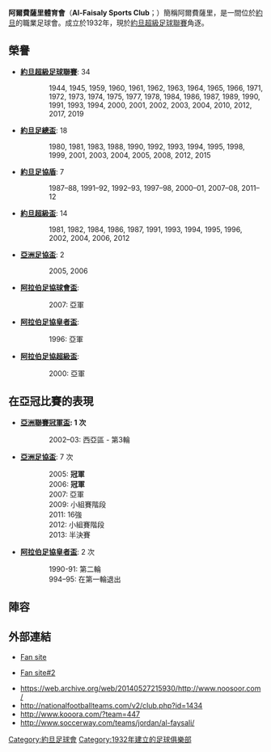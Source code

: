 {{noteTA
|G1=足球
|G2=约旦职业足球联赛
}}
{{Infobox football club
| clubname   = 阿爾費薩里
| image      = [[File:Al-Faisaly_SC_(logo).png|180px]]
| fullname   = Al-Faisaly Sports Club<br /> of Amman
| nickname   = ''(الفيصلي (الزعيم''<br />''Al-Faisaly (The Boss)''<br />''النسر الأزرق''<br />''Al-Nisr Al-Azraq''<br />''(The Blue Eagles)''
| founded    = {{Start date and age|1932}}
| ground     = Prince Mohammed Stadium
| capacity   = 17,000
| chairman   = [[Al-Sheikh_Sultan_Al-Odwan|Al-Sheikh Sultan Al-Odwan]]
| manager    = [[Rateb_Al-Awadat|Rateb Al-Awadat]]
| league     = [[約旦超級足球聯賽|約旦超級足球聯賽]]
| season     = 2021
| position   = 約旦超，第 4 位
| pattern_la1 = _whiteborder|pattern_b1=_vneckwhite|pattern_ra1=_whiteborder
| leftarm1    = 0099CC|body1=0099CC|rightarm1=0099CC|shorts1=FFFFFF|socks1=0099CC
| pattern_la2 = _whiteborder|pattern_b2=|pattern_ra2=_whiteborder
| leftarm2    = FFFFFF|body2=FFFFFF|rightarm2=FFFFFF|shorts2=000000|socks2=FFFFFF
}}

'''阿爾費薩里體育會'''（'''Al-Faisaly Sports Club'''；{{lang-ar|نادي الفيصلي الرياضي}}）簡稱阿爾費薩里，是一間位於[[約旦|約旦]]的職業足球會。成立於1932年，現於[[約旦超級足球聯賽|約旦超級足球聯賽]]角逐。

== 榮譽 ==
*'''[[約旦超級足球聯賽|約旦超級足球聯賽]]''': 34
:: 1944, 1945, 1959, 1960, 1961, 1962, 1963, 1964, 1965, 1966, 1971, 1972, 1973, 1974, 1975, 1977, 1978, 1984, 1986, 1987, 1989, 1990, 1991, 1993, 1994, 2000, 2001, 2002, 2003, 2004, 2010, 2012, 2017, 2019

*'''[[約旦足總盃|約旦足總盃]]''': 18
:: 1980, 1981, 1983, 1988, 1990, 1992, 1993, 1994, 1995, 1998, 1999, 2001, 2003, 2004, 2005, 2008, 2012, 2015

*'''[[約旦足協盾|約旦足協盾]]''': 7
:: 1987–88, 1991–92, 1992–93, 1997–98, 2000–01, 2007–08, 2011–12

*'''[[約旦超級盃|約旦超級盃]]''': 14

:: 1981, 1982, 1984, 1986, 1987, 1991, 1993, 1994, 1995, 1996, 2002, 2004, 2006, 2012

*'''[[亞洲足協盃|亞洲足協盃]]''': 2
:: 2005, 2006

*'''[[阿拉伯足協球會盃|阿拉伯足協球會盃]]''':
:: 2007: 亞軍

*'''[[阿拉伯足協皇者盃|阿拉伯足協皇者盃]]''':
:: 1996: 亞軍

*'''[[阿拉伯足協超級盃|阿拉伯足協超級盃]]''':
:: 2000: 亞軍

== 在亞冠比賽的表現 ==
*'''[[亞洲聯賽冠軍盃|亞洲聯賽冠軍盃]]: 1 次'''
::2002–03: 西亞區 - 第3輪

*'''[[亞洲足協盃|亞洲足協盃]]''': 7 次
::2005: '''冠軍'''
::2006: '''冠軍'''
::2007: 亞軍
::2009: 小組賽階段
::2011: 16強
::2012: 小組賽階段
::2013: 半決賽

* '''[[阿拉伯足協皇者盃|阿拉伯足協皇者盃]]''': 2 次
::1990-91: 第二輪
::994–95: 在第一輪退出

== 陣容 ==
{{Fs start}}
{{Fs player|no=1|nat=Jordan|name=[[Mohammad_Shatnawi|Mohammad Shatnawi]]|pos=GK}}
{{Fs player|no=3|nat=Jordan|name=[[Hussein_Ziad|Hussein Ziad]]|pos=DF}}
{{Fs player|no=4|nat=Jordan|name=[[Maan_Abu_Qdais|Maan Abu Qdais]]|pos=DF}}
{{Fs player|no=5|nat=Syria|name=[[Jehad_Al_Baour|Jehad Al Baour]]|pos=DF}}
{{Fs  player|no=7|nat=Jordan|name=[[Mohammad_Khamees|Mohammad Khamees]]|pos=DF |other=[[Captain_(association_football)|Captain]]}}
{{Fs player|no=8|nat=Jordan|name=[[Baha'_Abdel-Rahman|Baha' Abdel-Rahman]]|pos=MF}}
{{Fs player|no=9|nat=Jordan|name=[[Hatem_Abu_Khadra|Hatem Abu Khadra]]|pos=FW}}
{{Fs player|no=10|nat=Jordan|name=[[Khaldoun_Al-Khawaldeh|Khaldoun Al-Khawaldeh]]|pos=MF}}
{{Fs player|no=11|nat=Jordan|name=[[Mohannad_Maharmeh|Mohannad Maharmeh]]|pos=MF}}
{{Fs player|no=12|nat=Jordan|name=[[Nour_Bani_Attiah|Nour Bani Attiah]]|pos=GK}}
{{Fs    player|no=16|nat=Jordan|name=[[Khaldoun_Al-Khazam|Khaldoun Al-Khazam]]|pos=FW}}
{{Fs player|no=17|nat=Jordan|name=[[Moteab_Al-Khalayleh|Moteab Al-Khalayleh]]|pos=MF}}
{{Fs player|no=18|nat=Jordan|name=[[Mehdi_Alamah|Mehdi Alamah]]|pos=MF}}
{{Fs player|no=19|nat=Syria|name=[[Hani_Al_Taiar|Hani Al Taiar]]|pos=FW}}
{{Fs mid}}
{{Fs player|no=20|nat=Senegal|name=[[Alassane_Diallo|Alassane Diallo]]|pos=FW}}
{{Fs player|no=21|nat=Jordan|name=[[Mohammad_Abu_Khousa|Mohammad Abu Khousa]]|pos=GK}}
{{Fs player|no=22|nat=Jordan|name=[[Nabeel_Abu_Ali|Nabeel Abu Ali]]|pos=MF}}
{{Fs player|no=23|nat=Cameroon|name=[[讓·米歇爾·恩朗|讓·米歇爾·恩朗]]|pos=FW}}
{{Fs player|no=26|nat=Jordan|name=[[Yasser_Al-Rawashdeh|Yasser Al-Rawashdeh]]|pos=DF}}
{{Fs player|no=27|nat=Jordan|name=[[Bara'_Marei|Bara' Marei]]|pos=DF}}
{{Fs player|no=33|nat=Jordan|name=[[Suleiman_Al-Salman|Suleiman Al-Salman]]|pos=DF}}
{{Fs player|no=34|nat=Jordan|name=[[Sa'ed_Al-Daboubi|Sa'ed Al-Daboubi]]|pos=MF}}
{{Fs player|no=37|nat=Jordan|name=[[Laith_Rajah|Laith Rajah]]|pos=FW}}
{{Fs player|no=39|nat=Jordan|name=[[Obeida_Al-Khawaldeh|Obeida Al-Khawaldeh]]|pos=DF}}
{{Fs player|no=|nat=Jordan|name=[[Ahmed_Al-Ghneimat|Ahmed Al-Ghneimat]]|pos=DF}}
{{Fs player|no=|nat=Jordan|name=[[Tareq_Ajarmeh|Tareq Ajarmeh]]|pos=DF}}
{{Fs player|no=|nat=Jordan|name=[[Baha'_Al-Barqawi|Baha' Al-Barqawi]]|pos=MF}}
{{Fs player|no=|nat=Jordan|name=[[Yazan_Tannous|Yazan Tannous]]|pos=MF}}
{{Fs player|no=|nat=Jordan|name=[[Mohammad_Zuhair|Mohammad Zuhair]]|pos=MF}}
{{Fs player|no=|nat=Jordan|name=[[Mohammad_Shawish|Mohammad Shawish]]|pos=MF}}
{{Fs player|no=|nat=Jordan|name=[[Wisam_Abu_Al-Sous|Wisam Abu Al-Sous]]|pos=MF}}
{{Fs player|no=|nat=Jordan|name=[[Alaa'_Al-Marafi|Alaa' Al-Marafi]]|pos=FW}}
{{Fs player|no=|nat=Jordan|name=[[Haitham_Al-Qura'an|Haitham Al-Qura'an]]|pos=FW}}
{{Fs player|no=|nat=Jordan|name=[[Mustafa_Abu_Ghanmi|Mustafa Abu Ghanmi]]|pos=FW}}
{{Fs end}}

== 外部連結 ==
*{{ar icon}} [http://www.faisaly.com Fan site] {{Wayback|url=http://www.faisaly.com/ |date=20161001154615 }}
*{{ar icon}} [http://www.faisaly.net Fan site#2] {{Wayback|url=http://www.faisaly.net/ |date=20200810112238 }}
*https://web.archive.org/web/20140527215930/http://www.noosoor.com/
*http://nationalfootballteams.com/v2/club.php?id=1434 {{Wayback|url=http://nationalfootballteams.com/v2/club.php?id=1434 |date=20120605145903 }}
*http://www.kooora.com/?team=447 {{Wayback|url=http://www.kooora.com/?team=447 |date=20210122015744 }}
*http://www.soccerway.com/teams/jordan/al-faysali/ {{Wayback|url=http://www.soccerway.com/teams/jordan/al-faysali/ |date=20191019083445 }}

[[Category:約旦足球會|Category:約旦足球會]]
[[Category:1932年建立的足球俱樂部|Category:1932年建立的足球俱樂部]]